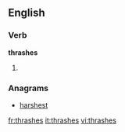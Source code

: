 ==English==

===Verb===
'''thrashes'''

# {{third-person singular of|thrash}}

===Anagrams===
* [[harshest#English|harshest]]

[[fr:thrashes]]
[[it:thrashes]]
[[vi:thrashes]]